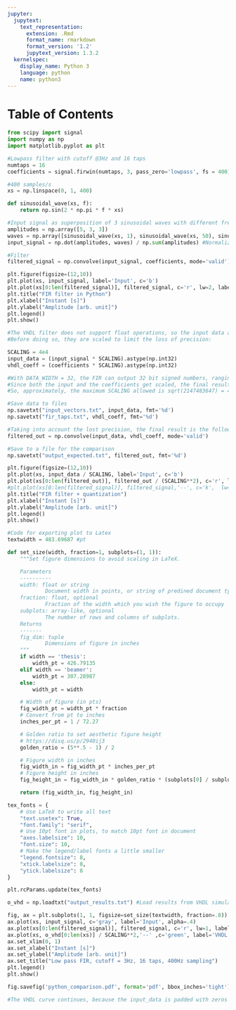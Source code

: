 ```yaml
---
jupyter:
  jupytext:
    text_representation:
      extension: .Rmd
      format_name: rmarkdown
      format_version: '1.2'
      jupytext_version: 1.3.2
  kernelspec:
    display_name: Python 3
    language: python
    name: python3
---
```


<!-- #region toc=true -->
<h1>Table of Contents<span class="tocSkip"></span></h1>
<div class="toc"><ul class="toc-item"></ul></div>
<!-- #endregion -->

```python
from scipy import signal
import numpy as np
import matplotlib.pyplot as plt

#Lowpass filter with cutoff @3Hz and 16 taps
numtaps = 16
coefficients = signal.firwin(numtaps, 3, pass_zero='lowpass', fs = 400)

#400 samples/s
xs = np.linspace(0, 1, 400)

def sinusoidal_wave(xs, f):
    return np.sin(2 * np.pi * f * xs)

#Input signal as superposition of 3 sinusoidal waves with different frequencies
amplitudes = np.array([5, 3, 3])
waves = np.array([sinusoidal_wave(xs, 1), sinusoidal_wave(xs, 50), sinusoidal_wave(xs, 180)])
input_signal = np.dot(amplitudes, waves) / np.sum(amplitudes) #Normalize in [-1,1]

#Filter
filtered_signal = np.convolve(input_signal, coefficients, mode='valid')

plt.figure(figsize=(12,10))
plt.plot(xs, input_signal, label='Input', c='b')
plt.plot(xs[0:len(filtered_signal)], filtered_signal, c='r', lw=2, label='Output')
plt.title("FIR filter in Python")
plt.xlabel("Instant [s]")
plt.ylabel("Amplitude [arb. unit]")
plt.legend()
plt.show()
```

```python
#The VHDL filter does not support float operations, so the input data and the coefficients must be converted to integers
#Before doing so, they are scaled to limit the loss of precision:

SCALING = 4e4
input_data = (input_signal * SCALING).astype(np.int32)
vhdl_coeff = (coefficients * SCALING).astype(np.int32)

#With DATA_WIDTH = 32, the FIR can output 32 bit signed numbers, ranging from -2147483648 to 2147483647
#Since both the input and the coefficients get scaled, the final result is scaled by SCALING**2
#So, approximately, the maximum SCALING allowed is sqrt(2147483647) = 46340

#Save data to files
np.savetxt("input_vectors.txt", input_data, fmt='%d')
np.savetxt("fir_taps.txt", vhdl_coeff, fmt='%d')

#Taking into account the lost precision, the final result is the following
filtered_out = np.convolve(input_data, vhdl_coeff, mode='valid')

#Save to a file for the comparison
np.savetxt("output_expected.txt", filtered_out, fmt='%d')

plt.figure(figsize=(12,10))
plt.plot(xs, input_data / SCALING, label='Input', c='b')
plt.plot(xs[0:len(filtered_out)], filtered_out / (SCALING**2), c='r', lw=2, label='Output')
#plt.plot(xs[0:len(filtered_signal)], filtered_signal,'--', c='k',  lw=2, label='Output') #Original output
plt.title("FIR filter + quantization")
plt.xlabel("Instant [s]")
plt.ylabel("Amplitude [arb. unit]")
plt.legend()
plt.show()

```

```python
#Code for exporting plot to Latex
textwidth = 483.69687 #pt

def set_size(width, fraction=1, subplots=(1, 1)):
    """Set figure dimensions to avoid scaling in LaTeX.

    Parameters
    ----------
    width: float or string
            Document width in points, or string of predined document type
    fraction: float, optional
            Fraction of the width which you wish the figure to occupy
    subplots: array-like, optional
            The number of rows and columns of subplots.
    Returns
    -------
    fig_dim: tuple
            Dimensions of figure in inches
    """
    if width == 'thesis':
        width_pt = 426.79135
    elif width == 'beamer':
        width_pt = 307.28987
    else:
        width_pt = width

    # Width of figure (in pts)
    fig_width_pt = width_pt * fraction
    # Convert from pt to inches
    inches_per_pt = 1 / 72.27

    # Golden ratio to set aesthetic figure height
    # https://disq.us/p/2940ij3
    golden_ratio = (5**.5 - 1) / 2

    # Figure width in inches
    fig_width_in = fig_width_pt * inches_per_pt
    # Figure height in inches
    fig_height_in = fig_width_in * golden_ratio * (subplots[0] / subplots[1])

    return (fig_width_in, fig_height_in)

tex_fonts = {
    # Use LaTeX to write all text
    "text.usetex": True,
    "font.family": "serif",
    # Use 10pt font in plots, to match 10pt font in document
    "axes.labelsize": 10,
    "font.size": 10,
    # Make the legend/label fonts a little smaller
    "legend.fontsize": 8,
    "xtick.labelsize": 8,
    "ytick.labelsize": 8
}

plt.rcParams.update(tex_fonts)
```

```python
o_vhd = np.loadtxt("output_results.txt") #Load results from VHDL simulation

fig, ax = plt.subplots(1, 1, figsize=set_size(textwidth, fraction=.8))
ax.plot(xs, input_signal, c='gray', label='Input', alpha=.4)
ax.plot(xs[0:len(filtered_signal)], filtered_signal, c='r', lw=1, label='Python') #Python (without quantization)
ax.plot(xs, o_vhd[0:len(xs)] / SCALING**2,'--' ,c='green', label='VHDL', lw=2) #VHDL
ax.set_xlim(0, 1)
ax.set_xlabel("Instant [s]")
ax.set_ylabel("Amplitude [arb. unit]")
ax.set_title("Low pass FIR, cutoff = 3Hz, 16 taps, 400Hz sampling")
plt.legend()
plt.show()

fig.savefig('python_comparison.pdf', format='pdf', bbox_inches='tight')

#The VHDL curve continues, because the input_data is padded with zeros at the end
```
